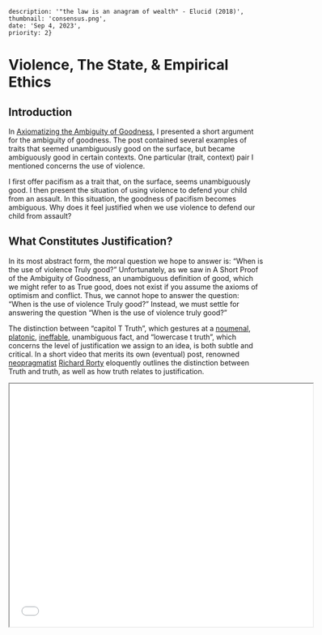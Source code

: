     description: '"the law is an anagram of wealth" - Elucid (2018)',
    thumbnail: 'consensus.png',
    date: 'Sep 4, 2023',
    priority: 2}

# Violence, The State, & Empirical Ethics

## Introduction
In [Axiomatizing the Ambiguity of Goodness](/posts/axiomatic-ambiguity-of-good), I presented a short argument for the ambiguity of goodness.
The post contained several examples of traits that seemed unambiguously good on the surface, but became ambiguously good in certain contexts.
One particular (trait, context) pair I mentioned concerns the use of violence.

I first offer pacifism as a trait that, on the surface, seems unambiguously good.
I then present the situation of using violence to defend your child from an assault.
In this situation, the goodness of pacifism becomes ambiguous.
Why does it feel justified when we use violence to defend our child from assault?

## What Constitutes Justification?
In its most abstract form, the moral question we hope to answer is: “When is the use of violence Truly good?” Unfortunately, as we saw in A Short Proof of the Ambiguity of Goodness, an unambiguous definition of good, which we might refer to as True good, does not exist if you assume the axioms of optimism and conflict.
Thus, we cannot hope to answer the question: “When is the use of violence Truly good?” Instead, we must settle for answering the question “When is the use of violence truly good?”

The distinction between “capitol T Truth”, which gestures at a [noumenal](https://en.wikipedia.org/wiki/Noumenon), [platonic](https://en.wikipedia.org/wiki/Form_of_the_Good), [ineffable](https://en.wikipedia.org/wiki/Ineffability), unambiguous fact, and “lowercase t truth”, which concerns the level of justification we assign to an idea, is both subtle and critical.
In a short video that merits its own (eventual) post, renowned [neopragmatist](https://en.wikipedia.org/wiki/Neopragmatism) [Richard Rorty](https://en.wikipedia.org/wiki/Richard_Rorty) eloquently outlines the distinction between Truth and truth, as well as how truth relates to justification.

<div>
    <iframe
      width="600"
      height="480"
      src={`https://youtube.com/embed/CzynRPP9XkY`}
      allow="accelerometer; clipboard-write; encrypted-media; gyroscope; picture-in-picture"
      allowFullScreen
      title="Embedded youtube"
    />
</div>

> We know how we justify beliefs.
> We know that the adjective true is the word we apply to the beliefs that we’ve justified.
> We know that a belief can be True without being justified.
> That’s about all we know about Truth.
> Justification is relative to an audience and a range of truth candidates, Truth isn’t relative to anything.”

Richard Rorty

Equipped with the distinction between Truth and truth, as well as an understanding of the relationship between truth and justification, we can formulate a very precise version of the question we are hoping to answer: “When is the use of violence justified?”

## Weber’s State: The Monopoly on Violence
[Max Weber](https://en.wikipedia.org/wiki/Max_Weber), the German political economist credited with founding the field of Sociology alongside Karl Marx and Emile Durkheim, offers an exact answer to this question: violence is justified whenever the state says so.
In fact, Weber sees the connection between the justification of violence and the state as so profound, that he uses the power to justify violence as the [defining characteristic of the state](https://en.wikipedia.org/wiki/Monopoly_on_violence).

> “A state is a human community that successfully claims the monopoly of the legitimate use of physical force within a given territory.”

Max Weber

Recall that Rorty describes justification as “relative to an audience and a range of truth candidates."
Using Weber’s definition of the state, we can identify this audience as precisely the polity controlling the territory where the violence occurs.
Critically, *this relationship enables us to transform questions about the justification of violence into questions about the opinions of the people who make up the controlling polity.*

This equivalence between justification and the consensus of the controlling polity hints at several deep connections between morality and ideas such as the [state of exception](https://en.wikipedia.org/wiki/Giorgio_Agamben#State_of_Exception_(2005)), [the overton window](https://en.wikipedia.org/wiki/Overton_window), the [engineering of consent](https://en.wikipedia.org/wiki/The_Engineering_of_Consent), and [schizoanalysis](https://en.wikipedia.org/wiki/Signified_and_signifier#Schizoanalysis), which I intend to explore in subsequent posts.
For now, I want to conclude by remarking on the implications of this equivalence between justification and consensus.

## Violence is Justified via Consensus
Let’s return to our original question: “Why does it feel justified when we use violence to defend our child from assault?”
The abstract answer is that the controlling polity deems it as justified.
But who exactly is this controlling polity?
As I am writing this in New York City, candidates for the controlling polity include the state and federal government, which both broadly recognize defending your child as part of your [right to self-defense](https://en.wikipedia.org/wiki/Right_of_self-defense).
Another candidate is my local community, which not only recognizes the right of self-defense, but also upholds the values of childhood innocence and familial support.
A third candidate is the polity consisting of only myself, who by [nature or nurture or both](https://youtu.be/Pg9T5QvOJGg?t=115) feels that defending my child from assault is right.
In this situation, all the candidates for the controlling polity come to the same conclusion - that the use of violence in defending my child is justified.
However, this need not, and often is not, the case.

## Towards an Empirical Ethics
The relationship between justification and consensus has broader implications on the field of ethics; namely, it provides a template for a purely empiricist ethics.
In combination with the advent large language models (which are the primary object of study at [Nomic](https://home.nomic.ai/)), we now have the ability to analyze massive corpora of speech across broad swaths of space and time.

It is already known that LLMs can be biased towards particular sets of geocultural values.
In particular, [Anthropic](https://arxiv.org/pdf/2306.16388.pdf) recentlt found that their LLM outputs are biased to agree with western geocultural values.
Tabling the implications of this fact on [value lock in](https://en.wikipedia.org/wiki/What_We_Owe_the_Future) for a moment, consider what were to happen if we inverted the setup.
This is to say, what if we used language models conditioned on the text of a particular time and place to investigate the ethical opinions of that time and place's culture?

Concretely, I believe we can use a language model conditioned on the place and time of its training text (which I will hereafter refer to as a space-time language model, or STLM) to measure perform comparisons of ethical opinions across cultures.
One such study using a STLM would involve measuring the perplexity of ethical statements across space and time.
For instance, I conjecture the statement "emancipation is a good idea" would have lower perplexity when conditioned on New York City in 1863 than it would when conditioned on Atlanta in 1863.

From an information cartography standpoint, the visualization to be made here is a heatmap overlayed on a world map with a time slider.
For a given statement, the heat of any point in space/time would equate to the perplexity of that statement in the STLM at the given place/time.

## A Note on my Personal Ethics
Oftentimes when discussing these ideas, I find that others mistakenly believe that I myself must have an ethics that is purely relativist.
This is certainly not the case.
I am subject to the place and time of my culture, and thus, I have an ethics that is shaped by the particular norms and ideas I have experienced.
The following clip from Moonrise Kingdom, one of my favorite moveis of all time, does a great job at summing up the personal ethics I hold.

<div>
    <iframe
        width="600"
        height="480"
        src={`https://www.youtube.com/embed/z5xRXKOAu-Q?si=14k2kekjvDAKmu4a`}
        allow="accelerometer; clipboard-write; encrypted-media; gyroscope; picture-in-picture"
        allowFullScreen
        title="Embedded youtube"
    />
</div>

> Suzy: Was he a good dog? <br />
> Sam: Who's to say? But he didn't deserve to die.

## Addendum: The Gap between Public Opinion and Policy
I was fortunate enough to run into [Chloe Bakalar](https://www.linkedin.com/in/chlo%C3%A9-bakalar-21511163/) at a dinner party recently, where we discussed several of the ideas in this post at length.
The biggest takeaway I had from the conversation is that conditioning on the place and time of a text may not capture the functional ethics of that place and time's controlling polity.
This is due to the nontrivial gap between the public opinion of a constituency and official policy enacted by a government.
I intend to explore this phenomenon, and its relationship to [random](https://en.wikipedia.org/wiki/Stochastic_block_model) [graph](https://en.wikipedia.org/wiki/Core%E2%80%93periphery_structure) [models](https://arxiv.org/abs/1808.07801), in a future post.

Tangentially, my favorite fact from the conversation is that is the fact that Schole, the Greek word for leisure, is the [etymological root](https://en.wiktionary.org/wiki/school#English) of the English word School.